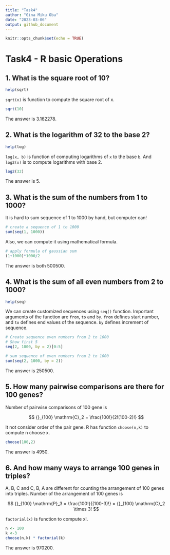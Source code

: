 ```yaml
---
title: "Task4"
author: "Gina Miku Oba"
date: "2023-03-06"
output: github_document
---
```


```r
knitr::opts_chunk$set(echo = TRUE)
```

# Task4 - R basic Operations

## 1.  What is the square root of 10?

```r
help(sqrt)
```

`sqrt(x)` is function to compute the square root of x.

```r
sqrt(10)
```

The answer is 3.162278.

## 2.  What is the logarithm of 32 to the base 2?
```r
help(log)
```

`log(x, b)` is function of computing logarithms of `x` to the base `b`. And `log2(x)` is to compute logarithms with base 2.

```r
log2(32)
```

The answer is 5.

## 3.  What is the sum of the numbers from 1 to 1000?
It is hard to sum sequence of 1 to 1000 by hand, but computer can!

```r
# create a sequence of 1 to 1000
sum(seq(1, 1000))
```

Also, we can compute it using mathematical formula.
```r
# apply formula of gaussian sum
(1+1000)*1000/2
```
The answer is both 500500.

## 4.  What is the sum of all even numbers from 2 to 1000?

```r
help(seq)
```

We can create customized sequences using `seq()` function. Important arguments of the function are `from`, `to` and `by`. `from` defines start number, and `to` defines end values of the sequence. `by` defines increment of sequence.

```r
# Create sequence even numbers from 2 to 1000
# Show first 5
seq(2, 1000, by = 2)[0:5]
```

```r
# sum sequence of even numbers from 2 to 1000
sum(seq(2, 1000, by = 2))
```

The answer is 250500.

## 5.  How many pairwise comparisons are there for 100 genes?
Number of pairwise comparisons of 100 gene is 

$$
{}_{100} \mathrm{C}_2 = \frac{100!}{2!(100-2)!}
$$


It not consider order of the pair gene. R has function `choose(n,k)` to compute n choose x. 

```r
choose(100,2)
```

The answer is 4950.

## 6. And how many ways to arrange 100 genes in triples?
A, B, C and C, B, A are different for counting the arrangement of 100 genes into triples. Number of the arrangement of 100 genes is 

$$
{}_{100} \mathrm{P}_3 = \frac{100!}{(100-3)!} = {}_{100} \mathrm{C}_2 \times 3!
$$

`factorial(x)` is function to compute x!.

```r
n <- 100
k <-3
choose(n,k) * factorial(k)
```
The answer is 970200.
